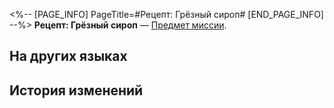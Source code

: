 <%-- [PAGE_INFO]
PageTitle=#Рецепт: Грёзный сироп#
[END_PAGE_INFO] --%>
{{Предмет Инфобокс
|id          = 150010
|Изображение = Предмет Рецепт- Грёзный сироп.png
|Тип         = Предмет миссии
|Инвентарь   = Миссии
|Редкость    = 3
|Эффект      = 
|Описание    = Этот сироп - уникальное творение Пенаконии: он действует как успокоительное, не вызывает привыкания и ненадолго дарит лёгкое ощущение безмятежности и удовольствия.
}}
{{Описание|''«Производитель утверждает, что этот сироп сочетает в себе всё лучшее от религии и алкоголя, не неся в себе их изъянов».''}}
'''Рецепт: Грёзный сироп''' — [[Предмет миссии]].

==На других языках==
{{На других языках
|en   = Recipe: Dream Syrup
|zhs  = 调饮材料：美梦糖浆
|zht  = 調飲材料：美夢糖漿
|ja   = カクテルの材料：スウィート・ドリームシロップ
|ko   = 음료 재료: 좋은꿈 시럽
|es   = Receta: Jarabe Dulces Sueños
|fr   = Recette&nbsp;: Sirop onirique
|ru   = Рецепт: Грёзный сироп
|th   = ส่วนผสมเครื่องดื่ม: Dream Syrup
|vi   = Nguyên Liệu Pha Chế: Siro Mộng Đẹp
|de   = Rezept: Traumsirup
|id   = Bahan Racikan: Dream Syrup
|pt   = Receita: Xarope Onírico
}}

==История изменений==
{{История изменений|3.5}}